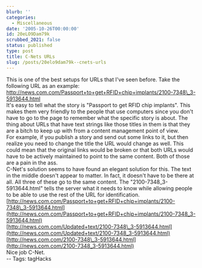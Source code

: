 ```yaml
---
blurb: ''
categories:
  - Miscellaneous
date: '2005-10-26T00:00:00'
id: 20eLO9Dam79k
scrubbed_2021: false
status: published
type: post
title: C-Nets URLs
slug: /posts/20elo9dam79k--cnets-urls
---
```


This is one of the best setups for URLs that I've seen before. Take
the following URL as an example:  
http://news.com.com/Passport+to+get+RFID+chip+implants/2100-7348\_3-5913644.html  
It's easy to tell what the story is "Passport to get RFID chip
implants". This makes them very friendly to the people that use
computers since you don't have to go to the page to remember what
the specific story is about. The thing about URLs that have text
strings like those titles in them is that they are a bitch to keep
up with from a content management point of view.  
For example, if you publish a story and send out some links to it,
but then realize you need to change the title the URL would change
as well. This could mean that the original links would be broken or
that both URLs would have to be actively maintained to point to the
same content. Both of those are a pain in the ass.  
C-Net's solution seems to have found an elegant solution for this.
The text in the middle doesn't appear to matter. In fact, it
doesn't have to be there at all. All three of these go to the same
content. The "2100-7348\_3-5913644.html" tells the server what it
needs to know while allowing people to be able to use the rest of
the URL for identification.  
[http://news.com.com/Passport+to+get+RFID+chip+implants/2100-7348\_3-5913644.html](http://news.com.com/Passport+to+get+RFID+chip+implants/2100-7348_3-5913644.html)  
[http://news.com.com/Updated+text/2100-7348\_3-5913644.html](http://news.com.com/Updated+text/2100-7348_3-5913644.html)  
[http://news.com.com/2100-7348\_3-5913644.html](http://news.com.com/2100-7348_3-5913644.html)  
Nice job C-Net.  
-- Tags: tagHacks
